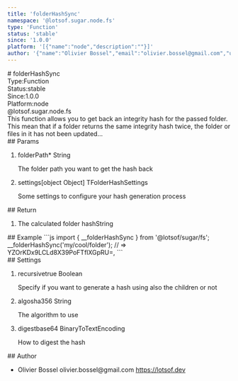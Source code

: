 ```yaml
---
title: 'folderHashSync'
namespace: '@lotsof.sugar.node.fs'
type: 'Function'
status: 'stable'
since: '1.0.0'
platform: '[{"name":"node","description":""}]'
author: '{"name":"Olivier Bossel","email":"olivier.bossel@gmail.com","url":"https://lotsof.dev"}'
---
```

<div class="docmap-mdx">
# folderHashSync
<div class="_metas">
<div class="_type"><span class="_type-label">Type:</span><span class="_type-value">Function</span></div>
<div class="_status"><span class="_status-label">Status:</span><span class="_status-value -stable">stable</span></div>
<div class="_since"><span class="_since-label">Since:</span><span class="_since-value">1.0.0</span></div>
<div class="_platform"><span class="_platform-label">Platform:</span><span class="_platform-value -node">node</span></div>
</div>
<div class="_namespace">@lotsof.sugar.node.fs</div>
<div class="_description">
This function allows you to get back an integrity hash for the passed folder.
This mean that if a folder returns the same integrity hash twice, the folder or files in it
has not been updated...
</div>
<div class="_params">
## Params
<ol class="_list">
<li class="_item">
<span class="_name">folderPath<span class="_required">*</span></span><span class="_default"></span> <span class="_type">String</span>
<p class="_description">The folder path you want to get the hash back</p>
</li>
<li class="_item">
<span class="_name">settings</span><span class="_default">&lsqb;object Object&rsqb;</span> <span class="_type">TFolderHashSettings</span>
<p class="_description">Some settings to configure your hash generation process</p>
</li>
</ol>
</div>
<div class="_return">
## Return
<ol class="_list">
<li class="_item">
<span class="_description">The calculated folder hash</span><span class="_default"></span><span class="_type">String</span>
</li>
</ol>
</div>
<div class="_examples">
## Example
```js
import { __folderHashSync } from '@lotsof/sugar/fs';
__folderHashSync('my/cool/folder'); // => YZOrKDx9LCLd8X39PoFTflXGpRU=,
```
</div>
<div class="_settings">
## Settings
<ol class="_list">
<li class="_item">
<span class="_name">recursive</span><span class="_default">true</span> <span class="_type">Boolean</span>
<p class="_description">Specify if you want to generate a hash using also the children or not</p>
</li>
<li class="_item">
<span class="_name">algo</span><span class="_default">sha356</span> <span class="_type">String</span>
<p class="_description">The algorithm to use</p>
</li>
<li class="_item">
<span class="_name">digest</span><span class="_default">base64</span> <span class="_type">BinaryToTextEncoding</span>
<p class="_description">How to digest the hash</p>
</li>
</ol>
</div>
<div class="_author">
## Author
<ul class="_list">
<li class="_item">
<span class="_name">Olivier Bossel</span>
<span class="_email">olivier.bossel@gmail.com</span>
<a href="https://lotsof.dev" target="_blank" class="_url">https://lotsof.dev</a>
</li>
</ul>
</div>
</div>
